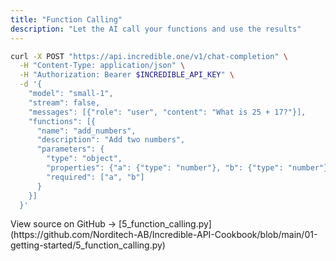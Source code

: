 ```yaml
---
title: "Function Calling"
description: "Let the AI call your functions and use the results"
---
```


```bash
curl -X POST "https://api.incredible.one/v1/chat-completion" \
  -H "Content-Type: application/json" \
  -H "Authorization: Bearer $INCREDIBLE_API_KEY" \
  -d '{
    "model": "small-1",
    "stream": false,
    "messages": [{"role": "user", "content": "What is 25 + 17?"}],
    "functions": [{
      "name": "add_numbers",
      "description": "Add two numbers",
      "parameters": {
        "type": "object",
        "properties": {"a": {"type": "number"}, "b": {"type": "number"}},
        "required": ["a", "b"]
      }
    }]
  }'
```

<Note>
View source on GitHub → [5_function_calling.py](https://github.com/Norditech-AB/Incredible-API-Cookbook/blob/main/01-getting-started/5_function_calling.py)
</Note>

